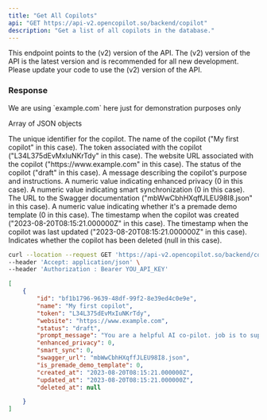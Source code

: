 ```yaml
---
title: "Get All Copilots"
api: "GET https://api-v2.opencopilot.so/backend/copilot"
description: "Get a list of all copilots in the database."
---
```


<Warning>
This endpoint points to the (v2) version of the API. The (v2) version of the API is the latest version and is recommended for all new development. Please update your code to use the (v2) version of the API.
</Warning>

### Response

<Card title="Replace with your domain" icon="lightbulb" iconType="duotone" color="#ca8b04">
    We are using `example.com` here just for demonstration purposes only
</Card>

Array of JSON objects

<ResponseField name="id" type="string">
  The unique identifier for the copilot.
</ResponseField>

<ResponseField name="name" type="string">
  The name of the copilot ("My first copilot" in this case).
</ResponseField>

<ResponseField name="token" type="string">
  The token associated with the copilot ("L34L375dEvMxIuNKrTdy" in this case).
</ResponseField>

<ResponseField name="website" type="string">
  The website URL associated with the copilot ("https://www.example.com" in this case).
</ResponseField>

<ResponseField name="status" type="string">
  The status of the copilot ("draft" in this case).
</ResponseField>

<ResponseField name="prompt_message" type="string">
  A message describing the copilot's purpose and instructions.
</ResponseField>

<ResponseField name="enhanced_privacy" type="number">
  A numeric value indicating enhanced privacy (0 in this case).
</ResponseField>

<ResponseField name="smart_sync" type="number">
  A numeric value indicating smart synchronization (0 in this case).
</ResponseField>

<ResponseField name="swagger_url" type="string">
  The URL to the Swagger documentation ("mbWwCbhHXqffJLEU98I8.json" in this case).
</ResponseField>

<ResponseField name="is_premade_demo_template" type="number">
  A numeric value indicating whether it's a premade demo template (0 in this case).
</ResponseField>

<ResponseField name="created_at" type="string">
  The timestamp when the copilot was created ("2023-08-20T08:15:21.000000Z" in this case).
</ResponseField>

<ResponseField name="updated_at" type="string">
  The timestamp when the copilot was last updated ("2023-08-20T08:15:21.000000Z" in this case).
</ResponseField>

<ResponseField name="deleted_at" type="null">
  Indicates whether the copilot has been deleted (null in this case).
</ResponseField>


<RequestExample>

```bash Example Request
curl --location --request GET 'https://api-v2.opencopilot.so/backend/copilot/' \
--header 'Accept: application/json' \
--header 'Authorization : Bearer YOU_API_KEY'
```

</RequestExample>

<ResponseExample>

```json Response
[
    {
        "id": "bf1b1796-9639-48df-99f2-8e39ed4c0e9e",
        "name": "My first copilot",
        "token": "L34L375dEvMxIuNKrTdy",
        "website": "https://www.example.com",
        "status": "draft",
        "prompt_message": "You are a helpful AI co-pilot. job is to support and help the user\nsometimes you might need to call some API endpoints to get the data you need to answer the user's question.\nyou will be given a context and a question, you need to answer the question based on the context.",
        "enhanced_privacy": 0,
        "smart_sync": 0,
        "swagger_url": "mbWwCbhHXqffJLEU98I8.json",
        "is_premade_demo_template": 0,
        "created_at": "2023-08-20T08:15:21.000000Z",
        "updated_at": "2023-08-20T08:15:21.000000Z",
        "deleted_at": null

    }
]
```

</ResponseExample>
